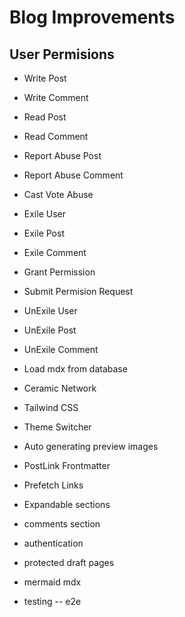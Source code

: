 # Blog Improvements

## User Permisions
- Write Post
- Write Comment
- Read Post
- Read Comment
- Report Abuse Post
- Report Abuse Comment
- Cast Vote Abuse
- Exile User
- Exile Post
- Exile Comment
- Grant Permission
- Submit Permision Request
- UnExile User
- UnExile Post
- UnExile Comment



- Load mdx from database
- Ceramic Network
- Tailwind CSS
- Theme Switcher
- Auto generating preview images
- PostLink Frontmatter
- Prefetch Links
- Expandable sections
- comments section
- authentication
- protected draft pages
- mermaid mdx
- testing
-- e2e
